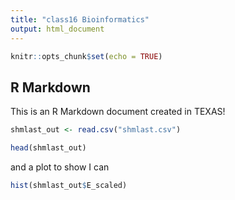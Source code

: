 ```yaml
---
title: "class16 Bioinformatics"
output: html_document
---
```


```r
knitr::opts_chunk$set(echo = TRUE)
```

## R Markdown

This is an R Markdown document created in TEXAS!

```r
shmlast_out <- read.csv("shmlast.csv")
```

```r
head(shmlast_out)
```


and a plot to show I can

```r
hist(shmlast_out$E_scaled)
```


